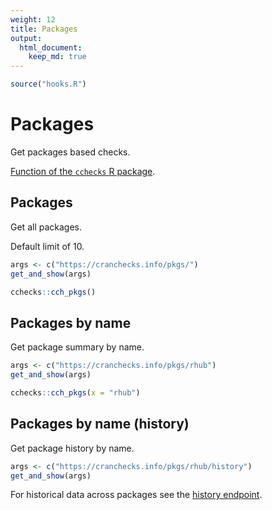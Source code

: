 ```yaml
---
weight: 12
title: Packages
output: 
  html_document:
    keep_md: true
---
```


```r
source("hooks.R")
```

# Packages

Get packages based checks.

[Function of the `cchecks` R package](https://docs.ropensci.org/cchecks/reference/cch_pkgs.html).

## Packages

Get all packages.

Default limit of 10.

```r
args <- c("https://cranchecks.info/pkgs/")
get_and_show(args)
```

```r
cchecks::cch_pkgs()
```

## Packages by name

Get package summary by name.

```r
args <- c("https://cranchecks.info/pkgs/rhub")
get_and_show(args)
```

```r
cchecks::cch_pkgs(x = "rhub")
```

## Packages by name (history)

Get package history by name. 

```r
args <- c("https://cranchecks.info/pkgs/rhub/history")
get_and_show(args)
```

For historical data across packages see the [history endpoint](#history).